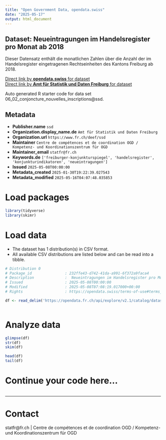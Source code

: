 ```yaml
---
title: "Open Government Data, opendata.swiss"
date: "2025-05-17"
output: html_document
---
```


## Dataset: Neueintragungen im Handelsregister pro Monat ab 2018

Dieser Datensatz enthält die monatlichen Zahlen über die Anzahl der im Handelsregister eingetragenen Rechtseinheiten des Kantons Freiburg ab 2018.

[Direct link by **opendata.swiss** for dataset](https://opendata.swiss/de/dataset/neueintragungen-im-handelsregister-pro-monat-ab-2018)<br>
[Direct link by **Amt für Statistik und Daten Freiburg** for dataset](https://opendata.fr.ch/explore/dataset/06_02_conjoncture_nouvelles_inscriptions/)

Auto generated R starter code for data set 06_02_conjoncture_nouvelles_inscriptions@ssd.

## Metadata

- **Publisher.name** `ssd`
- **Organization.display_name.de** `Amt für Statistik und Daten Freiburg`
- **Organization.url** `https://www.fr.ch/deef/ssd`
- **Maintainer** `Centre de compétences et de coordination OGD / Kompetenz- und Koordinationszentrum für OGD`
- **Maintainer_email** `statfr@fr.ch`
- **Keywords.de** `['freiburger-konjunkturspiegel', 'handelsregister', 'konjunkturindikatoren', 'neueintragungen']`
- **Issued** `2025-05-08T00:00:00`
- **Metadata_created** `2025-01-30T19:22:39.027543`
- **Metadata_modified** `2025-05-16T04:07:48.035853`


# Load packages

```r

library(tidyverse)
library(skimr)

```

# Load data

-   The dataset has 1 distribution(s) in CSV format.
-   All available CSV distributions are listed below and can be read into a tibble.

```r

# Distribution 0
# Package_id               : 232ffe43-d742-41da-a991-6f372a9faca4
# Description              :  Neueintragungen im Handelsregister pro Monat ab 2018 (csv)
# Issued                   : 2025-05-08T00:00:00
# Modified                 : 2025-05-08T07:08:19.017000+00:00
# Rights                   : https://opendata.swiss/terms-of-use#terms_by

df <- read_delim('https://opendata.fr.ch/api/explore/v2.1/catalog/datasets/06_02_conjoncture_nouvelles_inscriptions/exports/csv?use_labels=true')



```

# Analyze data

```r

glimpse(df)
str(df)
skim(df)

head(df)
tail(df)

```

# Continue your code here...

```r

```

------------------------------------------------------------------------

# Contact

statfr@fr.ch | Centre de compétences et de coordination OGD / Kompetenz- und Koordinationszentrum für OGD
